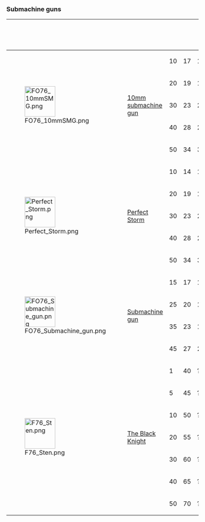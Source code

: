 ===Submachine guns===
{| class="va-table va-table-center sortable va-table-full"
!
! {{Icon|rifle|24px|tooltip=Submachine Gun name}}
! {{Icon|level|x18px|tooltip=Level}}
! {{Icon|damage|x18px|tooltip=Damage per shot|link=Damage}}
! {{Icon|dps|x18px|tooltip=Damage per second}}
! {{Icon|attack|x18px|tooltip=Fire rate}}
! {{Icon|range|x18px|tooltip=Range}}
! {{Icon|spread|x18px|tooltip=Accuracy}}
! {{Icon|crit|x18px|tooltip=Critical hit Damage}}
! {{Icon|ap|x18px|tooltip=Action point cost}}
! {{Icon|dap|x18px|tooltip=Damage per Action Point}}
! {{Icon|ammo|x18px|tooltip=Ammunition used|link=Fallout 76 ammunition}}
! {{Icon|mag|x18px|tooltip=Magazine capacity (shots per reload)}}
! {{Icon|weight|x18px|tooltip=Weapon weight}}
! {{Icon|merchant|x18px|tooltip=Weapon value in caps}}
! {{Icon|ratio|x18px|tooltip=Value to weight ratio}}
! Base ID

|-style="height:32px;"
| rowspan="5" |[[File:FO76 10mmSMG.png|80px|link=10mm SMG (Fallout 76)]]
| rowspan="5" |[[10mm submachine gun (Fallout 76)|10mm submachine gun]]
| 10
| 17
| 154.7
| 91
| 84
| 50
| ?
| 28
| 0.61
| [[10mm round (Fallout 76)|10mm]]
| 30
| 3
| 57
| 19
| rowspan="5" | {{ID|0010DB0F}}
|-style="height:32px;"
| 20
| 19
| 172.9
| 91
| 84
| 50
| ?
| 28
| 0.68
| [[10mm round (Fallout 76)|10mm]]
| 30
| 3
| 57
| 19
|-style="height:32px;"
| 30
| 23
| 209.3
| 91
| 84
| 50
| ?
| 28
| 0.82
| [[10mm round (Fallout 76)|10mm]]
| 30
| 3
| 57
| 19
|-style="height:32px;"
| 40
| 28
| 254.8
| 91
| 84
| 50
| ?
| 28
| 1
| [[10mm round (Fallout 76)|10mm]]
| 30
| 3
| 57
| 19
|-style="height:32px;"
| 50
| 34
| 309.4
| 91
| 84
| 50
| ?
| 28
| 1.21
| [[10mm round (Fallout 76)|10mm]]
| 30
| 3
| 57
| 19

|- class="va-table-highlight" style="height:32px;"
| rowspan="5" |[[File:Perfect Storm.png|80px|link=Perfect Storm]]
| rowspan="5" |[[Perfect Storm]]
| 10
| 14
| 127.4
| 91
| 120
| 60
| ?
| 28
| 0.5
| [[10mm round (Fallout 76)|10mm]]
| 30
| 4.5
| 96
| 21.3
| rowspan="5" | {{ID|0010DB0F}}
|- class="va-table-highlight" style="height:32px;"
| 20
| 19
| 172.9
| 91
| 120
| 60
| ?
| 28
| 0.68
| [[10mm round (Fallout 76)|10mm]]
| 30
| 4.5
| 96
| 21.3
|- class="va-table-highlight" style="height:32px;"
| 30
| 23
| 209.3
| 91
| 120
| 60
| ?
| 28
| 0.82
| [[10mm round (Fallout 76)|10mm]]
| 30
| 4.5
| 96
| 21.3
|- class="va-table-highlight" style="height:32px;"
| 40
| 28
| 254.8
| 91
| 120
| 60
| ?
| 28
| 1
| [[10mm round (Fallout 76)|10mm]]
| 30
| 4.5
| 96
| 21.3
|- class="va-table-highlight" style="height:32px;"
| 50
| 34
| 309.4
| 91
| 120
| 60
| ?
| 28
| 1.21
| [[10mm round (Fallout 76)|10mm]]
| 30
| 4.5
| 96
| 21.3

|-style="height:32px;"
| rowspan="4" |[[File:FO76 Submachine gun.png|80px|link=Submachine gun (Fallout 76)]]
| rowspan="4" |[[Submachine gun (Fallout 76)|Submachine gun]]
| 15
| 17
| 127.5
| 75
| 72
| 54
| ?
| 35
| 0.49
| [[.45 round (Fallout 76)|.45]]
| 50
| 12.95
| 154
| 11.89
| rowspan="4" | {{ID|0015B043}}
|-style="height:32px;"
| 25
| 20
| 150
| 75
| 72
| 54
| ?
| 35
| 0.57
| [[.45 round (Fallout 76)|.45]]
| 50
| 12.95
| 154
| 11.89
|-style="height:32px;"
| 35
| 23
| 172.5
| 75
| 72
| 54
| ?
| 35
| 0.657
| [[.45 round (Fallout 76)|.45]]
| 50
| 12.95
| 154
| 11.89
|-style="height:32px;"
| 45
| 27
| 202.5
| 75
| 72
| 54
| ?
| 35
| 0.77
| [[.45 round (Fallout 76)|.45]]
| 50
| 12.95
| 154
| 11.89

|-style="height:32px;"
| rowspan="7" |[[File:F76_Sten.png|80px|link=Submachine gun (Fallout 76)]]
| rowspan="7" |[[The Black Knight]] {{Unused}}
| 1
| 40
| ?
| ?
| ?
| ?
| ?
| 28
| 1.43
| [[.308 round (Fallout 76)|.308]]
| 5
| 6
| 40
| 6.6
| rowspan="7" | {{ID|004FD64B}}
|-style="height:32px;"
| 5
| 45
| ?
| ?
| ?
| ?
| ?
| 28
| 1.61
| [[.308 round (Fallout 76)|.308]]
| 5
| 6
| 40
| 6.6
|-style="height:32px;"
| 10
| 50
| ?
| ?
| ?
| ?
| ?
| 28
| 1.79
| [[.308 round (Fallout 76)|.308]]
| 5
| 6
| 40
| 6.6
|-style="height:32px;"
| 20
| 55
| ?
| ?
| ?
| ?
| ?
| 28
| 1.96
| [[.308 round (Fallout 76)|.308]]
| 5
| 6
| 40
| 6.6
|-style="height:32px;"
| 30
| 60
| ?
| ?
| ?
| ?
| ?
| 28
| 2.14
| [[.308 round (Fallout 76)|.308]]
| 5
| 6
| 40
| 6.6
|-style="height:32px;"
| 40
| 65
| ?
| ?
| ?
| ?
| ?
| 28
| 2.32
| [[.308 round (Fallout 76)|.308]]
| 5
| 6
| 40
| 6.6
|-style="height:32px;"
| 50
| 70
| ?
| ?
| ?
| ?
| ?
| 28
| 2.5
| [[.308 round (Fallout 76)|.308]]
| 5
| 6
| 40
| 6.6

|}
